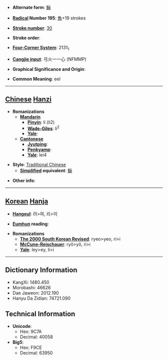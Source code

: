 * '''Alternate form''': [[鲡]]

* '''[[Wiktionary:Chinese radical index| Radical]] Number 195''': [[Wiktionary:Chinese radical index 魚|魚]]+19 strokes

* '''[[Wiktionary:Chinese total strokes index|Stroke number]]''': [[Wiktionary:Chinese total strokes index 30|30]]

* '''Stroke order''': 

* '''[[Wiktionary:Chinese four corner index|Four-Corner System]]''': 2131<sub>1</sub>

* '''[[Wiktionary:Chinese Cangjie index|Cangjie input]]''': 弓火一一心 (NFMMP)

* '''Graphical Significance and Origin''': 

* '''Common Meaning''': eel

----

== [[Chinese]] [[Hanzi]] ==

* '''Romanizations'''
** '''[[Mandarin]]'''
*** '''[[Pinyin]]''': lí (li2)
*** '''[[Wade-Giles]]''': li<sup>2</sup>
*** '''[[Yale]]''': 
** '''[[Cantonese]]'''
*** '''[[Jyutping]]''':
*** '''[[Penkyamp]]''': 
*** '''[[Yale]]''': lei4

* '''Style''': [[Traditional Chinese]] 
** '''[[Simplified Chinese|Simplified]] equivalent''': [[鲡]]

* '''Other info''': 

----

== [[Korean]] [[Hanja]] ==

* '''[[Hangeul]]''': 려>여, 리>이

* '''[[Eumhun]] reading''': 

* '''Romanizations'''
** '''[[The 2000 South Korean Revised Romanization|The 2000 South Korean Revised]]''': ryeo>yeo, ri>i
** '''[[McCune-Reischauer]]''': ryŏ>yŏ, ri>i
** '''[[Yale]]''': ley>ey, li>i

----

== Dictionary Information ==

* KangXi: 1480.450
* Morobashi: 46626
* Dae Jaweon: 2012.190
* Hanyu Da Zidian: 74721.090

== Technical Information ==

* '''Unicode''':
** Hex: 9C7A
** Decimal: 40058
* '''Big5''':
** Hex: F9CE
** Decimal: 63950